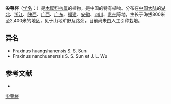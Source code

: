 {{Speciesbox
| name = 尖萼梣
| status = 
| status_system = 
| image =
| genus = Fraxinus
| species = odontocalyx
| authority = Hand.-Mazz.
}}

'''尖萼梣'''（[[学名|学名]]：{{lang|la|''Fraxinus odontocalyx''}}）是[[木犀科|木犀科]][[梣属|梣属]]的植物，是中国的特有植物。分布在[[中国大陆|中国大陆]]的[[湖北|湖北]]、[[浙江|浙江]]、[[陕西|陕西]]、[[广西|广西]]、[[广东|广东]]、[[福建|福建]]、[[安徽|安徽]]、[[四川|四川]]、[[贵州|贵州]]等地，生长于海拔800米至2,400米的地区，见于山地旷野及路旁，目前尚未由人工引种栽培。

== 异名 ==
* Fraxinus huangshanensis S. S. Sun
* Fraxinus nanchuanensis S. S. Sun et J. L. Wu

== 参考文献 ==
<div class="references-small">
* {{cite web| url =http://www.bioinfo.cn/db05/KmzwSpecies.php?action=view&id=14073| title =尖萼梣| work =《中国高等植物数据库全库》| publisher =中国科学院微生物研究所| author =昆明植物研究所| accessdate =2009-02-24| deadurl =yes| archiveurl =https://web.archive.org/web/20160305002157/http://www.bioinfo.cn/db05/KmzwSpecies.php?action=view&id=14073| archivedate =2016-03-05}}
</div>
{{Taxonbar|from=Q15227895}}

[[Category:梣属|尖萼梣]]


{{植物小作品}}